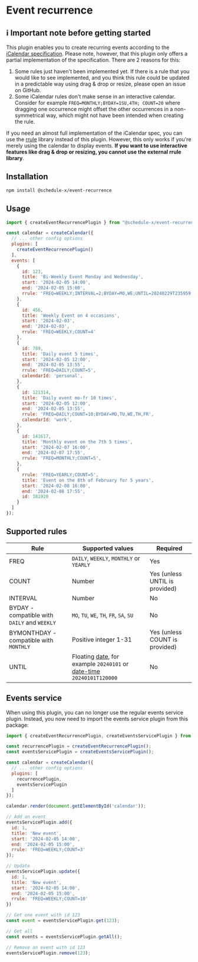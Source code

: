 
# Event recurrence

## ℹ️ Important note before getting started

This plugin enables you to create recurring events according to the [iCalendar specification](https://datatracker.ietf.org/doc/html/rfc5545#section-3.3.10). Please note, however,
that
this plugin only offers a partial implementation of the specification. There are 2 reasons for this:

1. Some rules just haven't been implemented yet. If there is a rule that you would like to see implemented, and you
think this rule could be updated
in a predictable way using drag & drop or resize, please open an issue on GitHub.
2. Some iCalendar rules don't make sense in an interactive calendar. Consider for example `FREQ=MONTHLY;BYDAY=1SU,4TH;
COUNT=20` where dragging one occurrence might offset the other occurrences in a non-symmetrical way, which might not
have been intended when creating the rule.

If you need an almost full implementation of the iCalendar spec, you can use the [rrule](https://www.npmjs.com/package/rrule)
library instead of this plugin. However, this only works if you're merely using the calendar to display events.
**If you want to use interactive features like drag & drop or resizing, you cannot use the external rrule library**.

## Installation

```sh copy
npm install @schedule-x/event-recurrence
```

## Usage

```js
import { createEventRecurrencePlugin } from "@schedule-x/event-recurrence";

const calendar = createCalendar({
  // ... other config options
  plugins: [
    createEventRecurrencePlugin()
  ],
  events: [
    {
      id: 123,
      title: 'Bi-Weekly Event Monday and Wednesday',
      start: '2024-02-05 14:00',
      end: '2024-02-05 15:00',
      rrule: 'FREQ=WEEKLY;INTERVAL=2;BYDAY=MO,WE;UNTIL=20240229T235959'
    },
    {
      id: 456,
      title: 'Weekly Event on 4 occasions',
      start: '2024-02-03',
      end: '2024-02-03',
      rrule: 'FREQ=WEEKLY;COUNT=4'
    },
    {
      id: 789,
      title: 'Daily event 5 times',
      start: '2024-02-05 12:00',
      end: '2024-02-05 13:55',
      rrule: 'FREQ=DAILY;COUNT=5',
      calendarId: 'personal',
    },
    {
      id: 121314,
      title: 'Daily event mo-fr 10 times',
      start: '2024-02-05 12:00',
      end: '2024-02-05 13:55',
      rrule: 'FREQ=DAILY;COUNT=10;BYDAY=MO,TU,WE,TH,FR',
      calendarId: 'work',
    },
    {
      id: 141617,
      title: 'Monthly event on the 7th 5 times',
      start: '2024-02-07 16:00',
      end: '2024-02-07 17:55',
      rrule: 'FREQ=MONTHLY;COUNT=5',
    },
    {
      rrule: 'FREQ=YEARLY;COUNT=5',
      title: 'Event on the 8th of February for 5 years',
      start: '2024-02-08 16:00',
      end: '2024-02-08 17:55',
      id: 181920
    }
  ]
});
```

## Supported rules

| Rule                                         | Supported values                                                                                                                                                                     | Required                       |
|----------------------------------------------|--------------------------------------------------------------------------------------------------------------------------------------------------------------------------------------|--------------------------------|
| FREQ                                         | `DAILY`, `WEEKLY`, `MONTHLY` or `YEARLY`                                                                                                                                             | Yes                            |
| COUNT                                        | Number                                                                                                                                                                               | Yes (unless UNTIL is provided) |
| INTERVAL                                     | Number                                                                                                                                                                               | No                             |
| BYDAY - compatible with `DAILY` and `WEEKLY` | `MO`, `TU`, `WE`, `TH`, `FR`, `SA`, `SU`                                                                                                                                             | No                             |
| BYMONTHDAY  - compatible with `MONTHLY`      | Positive integer 1-31                                                                                                                                                                | Yes (unless COUNT is provided) |
| UNTIL                                        | Floating [date](https://www.rfc-editor.org/rfc/rfc5545#section-3.3.4), for example `20240101` or [date-time](https://www.rfc-editor.org/rfc/rfc5545#section-3.3.5) `20240101T120000` | No                             |

## Events service

When using this plugin, you can no longer use the regular events service plugin. Instead, you
now need to import the events service plugin from this package:

```js
import { createEventRecurrencePlugin, createEventsServicePlugin } from "@schedule-x/event-recurrence";

const recurrencePlugin = createEventRecurrencePlugin();
const eventsServicePlugin = createEventsServicePlugin();

const calendar = createCalendar({
  // ... other config options
  plugins: [
    recurrencePlugin,
    eventsServicePlugin
  ]
});

calendar.render(document.getElementById('calendar'));

// Add an event
eventsServicePlugin.add({
  id: 1,
  title: 'New event',
  start: '2024-02-05 14:00',
  end: '2024-02-05 15:00',
  rrule: 'FREQ=WEEKLY;COUNT=3'
});

// Update
eventsServicePlugin.update({
  id: 1,
  title: 'New event',
  start: '2024-02-05 14:00',
  end: '2024-02-05 15:00',
  rrule: 'FREQ=WEEKLY;COUNT=10'
})

// Get one event with id 123
const event = eventsServicePlugin.get(123);

// Get all
const events = eventsServicePlugin.getAll();

// Remove an event with id 123
eventsServicePlugin.remove(123);
```


